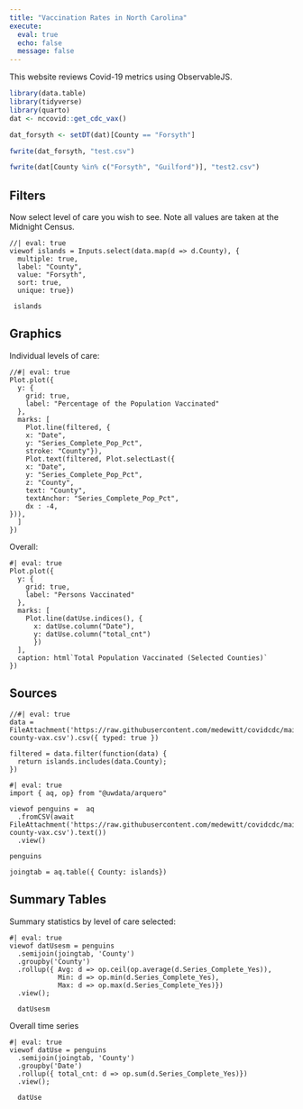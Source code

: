 ```yaml
---
title: "Vaccination Rates in North Carolina"
execute:
  eval: true
  echo: false
  message: false
---
```


This website reviews Covid-19 metrics using ObservableJS.

```r
library(data.table)
library(tidyverse)
library(quarto)
dat <- nccovid::get_cdc_vax()

dat_forsyth <- setDT(dat)[County == "Forsyth"]

fwrite(dat_forsyth, "test.csv")

fwrite(dat[County %in% c("Forsyth", "Guilford")], "test2.csv")
```

## Filters

Now select level of care you wish to see. 
Note all values are taken at the Midnight Census.

```ojs
//| eval: true
viewof islands = Inputs.select(data.map(d => d.County), {
  multiple: true, 
  label: "County", 
  value: "Forsyth",
  sort: true, 
  unique: true})
  
 islands
```

## Graphics

Individual levels of care:

```ojs
//#| eval: true
Plot.plot({
  y: {
    grid: true,
    label: "Percentage of the Population Vaccinated"
  },
  marks: [
    Plot.line(filtered, {
    x: "Date", 
    y: "Series_Complete_Pop_Pct", 
    stroke: "County"}),
    Plot.text(filtered, Plot.selectLast({
    x: "Date",
    y: "Series_Complete_Pop_Pct",
    z: "County",
    text: "County",
    textAnchor: "Series_Complete_Pop_Pct",
    dx : -4,
})),
  ]
})
```



Overall:



```ojs
#| eval: true
Plot.plot({
  y: {
    grid: true,
    label: "Persons Vaccinated"
  },
  marks: [
    Plot.line(datUse.indices(), {
      x: datUse.column("Date"), 
      y: datUse.column("total_cnt")
      })
  ],
  caption: html`Total Population Vaccinated (Selected Counties)`
})
```


## Sources

```ojs
//#| eval: true
data = FileAttachment('https://raw.githubusercontent.com/medewitt/covidcdc/main/output/nc-county-vax.csv').csv({ typed: true })
```

```ojs
filtered = data.filter(function(data) {
  return islands.includes(data.County);
})
```


```ojs
#| eval: true
import { aq, op} from "@uwdata/arquero"

viewof penguins =  aq
  .fromCSV(await FileAttachment('https://raw.githubusercontent.com/medewitt/covidcdc/main/output/nc-county-vax.csv').text())
  .view()

penguins
```

```ojs

joingtab = aq.table({ County: islands})
```

## Summary Tables

Summary statistics by level of care selected:

```ojs
#| eval: true
viewof datUsesm = penguins
  .semijoin(joingtab, 'County')
  .groupby('County')
  .rollup({ Avg: d => op.ceil(op.average(d.Series_Complete_Yes)),
            Min: d => op.min(d.Series_Complete_Yes),
            Max: d => op.max(d.Series_Complete_Yes)})
  .view();
  
  datUsesm
```

Overall time series

```ojs
#| eval: true
viewof datUse = penguins
  .semijoin(joingtab, 'County')
  .groupby('Date')
  .rollup({ total_cnt: d => op.sum(d.Series_Complete_Yes)})
  .view();
  
  datUse
```
